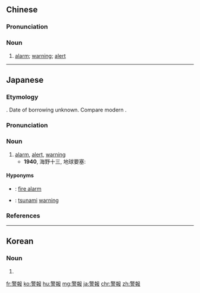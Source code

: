 {{also|警报}}
==Chinese==
{{zh-forms|s=警报}}

===Pronunciation===
{{zh-pron
|m=jǐngbào
|c=ging2 bou3
|mn=xm,qz,twv:kèng-pò/zz,tw:kéng-pò
|cat=n
}}

===Noun===
{{zh-noun}}

# [[alarm]]; [[warning]]; [[alert]]

----

==Japanese==
{{ja-kanjitab|けい|ほう|yomi=on}}

===Etymology===
{{etyl|zhx|ja|sort=けいほう}}. Date of borrowing unknown. Compare modern {{cog|cmn|警報|tr=jǐngbào}}.

===Pronunciation===
{{ja-pron|yomi=kanon|けいほう|acc=0|acc_ref=NHK,DJR|acc2=1|acc2_ref=NHK}}

===Noun===
{{ja-noun|けいほう}}

# [[alarm]], [[alert]], [[warning]]
#* '''1940''', 海野十三, 地球要塞:
#*: {{ja-usex|室内では、'''警報'''ベルがしきりに鳴っている。|しつない で は、 '''けいほう''' ベル が しきり に なっている。|Inside, alarms have been going off incessantly.}}

====Hyponyms====
* {{ja-l|火災警報|かさいけいほう|kasai keihō}}: [[fire alarm]]
* {{ja-l|津波警報|つなみけいほう|tsunami keihō}}: [[tsunami]] [[warning]]

===References===
<references/>

----

==Korean==
{{ko-hanjatab}}

===Noun===
{{ko-noun|hangeul=경보}}

# {{hanja form of|경보|alarm, warning}}

[[fr:警報]]
[[ko:警報]]
[[hu:警報]]
[[mg:警報]]
[[ja:警報]]
[[chr:警報]]
[[zh:警報]]